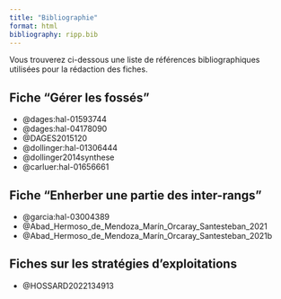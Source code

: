 ```yaml
---
title: "Bibliographie"
format: html
bibliography: ripp.bib
---
```


Vous trouverez ci-dessous une liste de références bibliographiques utilisées pour la rédaction des fiches.

## Fiche "Gérer les fossés"

-   @dages:hal-01593744
-   @dages:hal-04178090
-   @DAGES2015120
-   @dollinger:hal-01306444
-   @dollinger2014synthese
-   @carluer:hal-01656661

## Fiche "Enherber une partie des inter-rangs"

-   @garcia:hal-03004389
-   @Abad_Hermoso_de_Mendoza_Marín_Orcaray_Santesteban_2021
-   @Abad_Hermoso_de_Mendoza_Marín_Orcaray_Santesteban_2021b

## Fiches sur les stratégies d'exploitations

-   @HOSSARD2022134913
